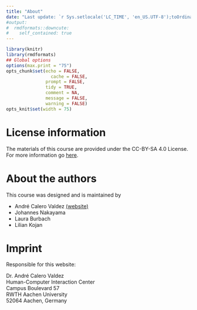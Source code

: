 ```yaml
---
title: "About"
date: "Last update: `r Sys.setlocale('LC_TIME', 'en_US.UTF-8');toOrdinal::toOrdinalDate(Sys.time())`"
#output:
#  rmdformats::downcute:
#    self_contained: true
---
```




```r
library(knitr)
library(rmdformats)
## Global options
options(max.print = "75")
opts_chunk$set(echo = FALSE,
	             cache = FALSE,
               prompt = FALSE,
               tidy = TRUE,
               comment = NA,
               message = FALSE,
               warning = FALSE)
opts_knit$set(width = 75)
```

# License information
The materials of this course are provided under the CC-BY-SA 4.0 License.
For more information go [here](https://creativecommons.org/licenses/by-sa/4.0/).

# About the authors
This course was designed and is maintained by 

- André Calero Valdez [(website)](http://www.calerovaldez.com)
- Johannes Nakayama
- Laura Burbach
- Lilian Kojan

# Imprint
Responsible for this website:

Dr. André Calero Valdez<br/>
Human-Computer Interaction Center<br/>
Campus Boulevard 57<br/>
RWTH Aachen University<br/>
52064 Aachen, Germany<br/>
